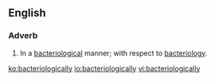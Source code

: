 ==English==

===Adverb===
{{en-adv}}
# In a [[bacteriological]] manner; with respect to [[bacteriology]].

[[ko:bacteriologically]]
[[io:bacteriologically]]
[[vi:bacteriologically]]